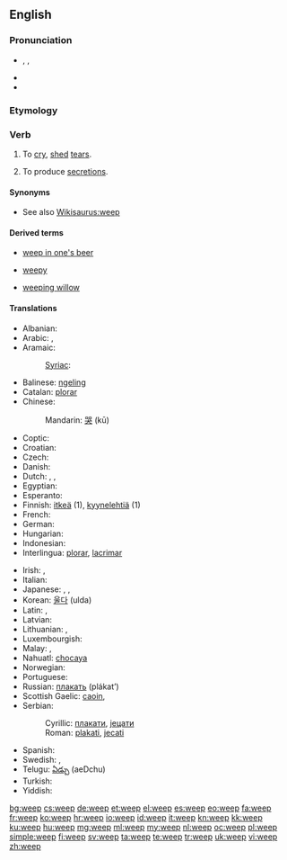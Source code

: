 ==English==

===Pronunciation===
* {{enPR|wēp}}, {{IPA|/wiːp/}}, {{X-SAMPA|/wi:p/}}
* {{audio|en-us-weep.ogg|Audio (US)}}
* {{rhymes|iːp}}

===Etymology===
{{etyl|ang}} {{term|wepan|wēpan|lang=ang}}

===Verb===
{{en-verb|weeps|weeping|wept|wept}}

# To [[cry]], [[shed]] [[tear]]s.
# {{medical|of a|[[wound]] or [[sore]]}} To produce [[secretion]]s.

====Synonyms====
* See also [[Wikisaurus:weep]]

====Derived terms====
{{rel-top3|Terms derived from ''weep''}}
* [[weep in one's beer]]
{{rel-mid3}}
* [[weepy]]
{{rel-mid3}}
* [[weeping willow]]
{{rel-bottom}}

====Translations====
{{trans-top|To cry, shed tears}}
* Albanian: {{t-|sq|qan|xs=Albanian}}
* Arabic: {{t|ar|بكى|tr=bákaa}} {{qualifier|perfect}}, {{t|ar|يبكي|tr=yabkii}} {{qualifier|imperfect}}
* Aramaic:
*: [[Syriac]]: {{tø|syc|ܒܟܐ|tr=bka|sc=Syrc}}
* Balinese: [[ngeling]]
* Catalan: [[plorar]]
* Chinese:
*: Mandarin: [[哭]] (kū)
* Coptic: {{tø|cop|ⲣⲓⲙⲉ|tr=rime|sc=Copt}}
* Croatian: {{t-|hr|plakati}}
* Czech: {{t-|cs|plakat}}
* Danish: {{t+|da|græde}}
* Dutch: {{t+|nl|huilen}}, {{t+|nl|wenen}}, {{t-|nl|schreien}}
* Egyptian: {{tø|egy|𓂋𓅓𓁿|tr=rm|sc=Egyp}}
* Esperanto: {{t|eo|larmi}}
* Finnish: [[itkeä]] (1), [[kyynelehtiä]] (1)
* French: {{t+|fr|pleurer}}
* German: {{t+|de|weinen}}
* Hungarian: {{t+|hu|sír}}
* Indonesian: {{t+|id|tangis|xs=Indonesian}}
* Interlingua: [[plorar]], [[lacrimar]]
{{trans-mid}}
* Irish: {{t-|ga|caoin|xs=Irish}}, {{t-|ga|goil|xs=Irish}}
* Italian: {{t+|it|piangere}}
* Japanese: {{t-|ja|泣く|tr=naku}}, {{t-|ja|すすり泣く|tr=susurinaku}}, {{t|ja|しくしく泣く|tr=shikushiku naku}}
* Korean: [[울다]] (ulda)
* Latin: {{t-|la|fleo|alt=fleō}}, {{t+|la|lacrimo|alt=lacrimō}}
* Latvian: {{t|lv|raudāt}}
* Lithuanian: {{t|lt|verkti}}, {{t|lt|raudoti}}
* Luxembourgish: {{t|lb|kräischen}}
* Malay: {{t|ms|tangis}}, {{t|ms|menangis}}
* Nahuatl: [[chocaya]]
* Norwegian: {{t|no|grett|f|p}}
* Portuguese: {{t+|pt|chorar}}
* Russian: [[плакать]] (plákat’)
* Scottish Gaelic: [[caoin#Scottish Gaelic|caoin]], {{t-|gd|guil|xs=Scottish Gaelic}}
* Serbian:
*: Cyrillic: [[плакати]], [[јецати]]
*: Roman: [[plakati]], [[jecati]]
* Spanish: {{t+|es|llorar}}
* Swedish: {{t+|sv|gråta}}, {{t+|sv|grina}}
* Telugu: [[ఏడ్చు]] (aeDchu)
* Turkish: {{t+|tr|ağlamak}}
* Yiddish: {{t|yi|ווײנען|tr=veynen|sc=Hebr}}
{{trans-bottom}}

[[bg:weep]]
[[cs:weep]]
[[de:weep]]
[[et:weep]]
[[el:weep]]
[[es:weep]]
[[eo:weep]]
[[fa:weep]]
[[fr:weep]]
[[ko:weep]]
[[hr:weep]]
[[io:weep]]
[[id:weep]]
[[it:weep]]
[[kn:weep]]
[[kk:weep]]
[[ku:weep]]
[[hu:weep]]
[[mg:weep]]
[[ml:weep]]
[[my:weep]]
[[nl:weep]]
[[oc:weep]]
[[pl:weep]]
[[simple:weep]]
[[fi:weep]]
[[sv:weep]]
[[ta:weep]]
[[te:weep]]
[[tr:weep]]
[[uk:weep]]
[[vi:weep]]
[[zh:weep]]